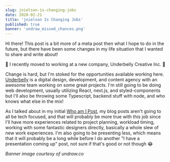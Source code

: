 ```yaml
---
slug: jnielson-is-changing-jobs
date: 2020-02-21
title: 'jnielson Is Changing Jobs'
published: true
banner: 'undraw_missed_chances.png'
---
```


Hi there! This post is a bit more of a meta post then what I hope to do in the
future, but there have been some changes in my life situation that I wanted to
share and write about!

🎉 I recently moved to working at a new company, Underbelly Creative Inc. 🎉

Change is hard, but I'm stoked for the opportunities available working here.
[Underbelly](https://underbelly.is) is a digital design, development, and
content agency with an awesome team working on some great projects. I'm still
going to be doing web development, usually utilizing React, next.js, and
styled-components but I'll also be throwing some Typescript, backend stuff with
node, and who knows what else in the mix!

As I talked about in my initial [Who am I Post](https://jnielson.com/who-am-i),
my blog posts aren't going to all be tech focused, and that will probably be
more true with this job since I'll have more experiences related to project
planning, workload timing, working with some fantastic designers directly,
basically a whole slew of new work experiences. I'm also going to be presenting
less, which means that it will probably be a long while before I do another "I
have a presentation coming up" post, not sure if that's good or not though 😂

_Banner image courtesy of undraw.co_
